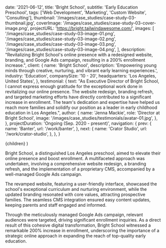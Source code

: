
  date: '2021-06-12',
  title: 'Bright School',
  subtitle: 'Early Education Preschool',
  tags: ['Web Development', 'Marketing', 'Custom Website', 'Consulting'],
  thumbnail: '/images/case_studies/case-study-03-thumbnail.jpg',
  coverImage: '/images/case_studies/case-study-03-cover-image.png',
  projectURL: 'https://bright.tailwindawesome.com/',
  images: [
    '/images/case_studies/case-study-03-image-01.png',
    '/images/case_studies/case-study-03-image-02.png',
    '/images/case_studies/case-study-03-image-03.png',
    '/images/case_studies/case-study-03-image-04.png',
  ],
  description:
    "Revitalizing Bright School's online presence with a redesigned website, branding, and Google Ads campaign, resulting in a 200% enrollment increase.",
  client: {
    name: 'Bright School',
    description:
      'Empowering young minds through creative, nurturing, and vibrant early learning experiences.',
    industry: 'Education',
    companySize: '10 - 20',
    headquarters: 'Los Angeles, United States',
  },
  testimonial: {
    text: "As Executive Director of Bright School, I cannot express enough gratitude for the exceptional work done in revitalizing our online presence. The website redesign, branding refresh, and targeted marketing efforts have directly contributed to a significant increase in enrollment. The team's dedication and expertise have helped us reach more families and solidify our position as a leader in early childhood education in Los Angeles.",
    author: {
      name: 'Jenna Mackie',
      role: 'Director at Bright School',
      image: '/images/case_studies/testimonials/avatar-01.jpg',
    },
  },
  projectDuration: 'Ongoing (Sep. 2020 - present)',
  navigation: {
    prev: {
      name: 'Banter',
      url: '/work/banter',
    },
    next: {
      name: 'Crator Studio',
      url: '/work/crator-studio',
    },
  },
}

  <CaseStudyLayout data={data}>{children}</CaseStudyLayout>
)

Bright School, a distinguished Los Angeles preschool, aimed to elevate their online presence and boost enrollment. A multifaceted approach was undertaken, involving a comprehensive website redesign, a branding refresh, and the implementation of a proprietary CMS, accompanied by a well-managed Google Ads campaign.

The revamped website, featuring a user-friendly interface, showcased the school's exceptional curriculum and nurturing environment, while the updated branding resonated with core values, attracting prospective families. The seamless CMS integration ensured easy content updates, keeping parents and staff engaged and informed.

Through the meticulously managed Google Ads campaign, relevant audiences were targeted, driving significant enrollment inquiries. As a direct result of this cohesive digital transformation, Bright School witnessed a remarkable 200% increase in enrollment, underscoring the importance of a strategic online approach in expanding the reach of top-quality early education.
